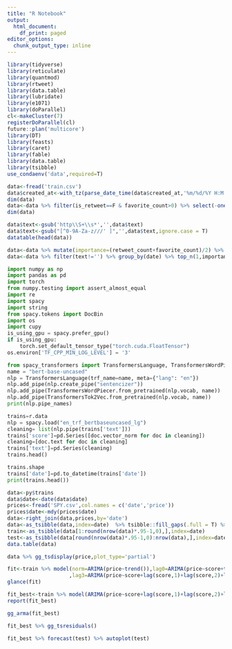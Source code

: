 ```yaml
---
title: "R Notebook"
output:
  html_document:
    df_print: paged
editor_options:
  chunk_output_type: inline
---
```



```R
library(tidyverse)
library(reticulate)
library(quantmod)
library(rtweet)
library(data.table)
library(lubridate)
library(e1071)
library(doParallel)
cl<-makeCluster(7)
registerDoParallel(cl)
future::plan('multicore')
library(DT)
library(feasts)
library(caret)
library(fable)
library(data.table)
library(tsibble)
use_condaenv('data',required=T)
```

```R
data<-fread('train.csv')
data$created_at<-with_tz(parse_date_time(data$created_at,'%m/%d/%Y H:M'),tzone='US/Central')
dim(data)
data<-data %>% filter(is_retweet==F & favorite_count>0) %>% select(-one_of('is_retweet')) %>% mutate(date=if_else(am(created_at),date(created_at),date(created_at+days(1)))) %>% select(-one_of('created_at'))
dim(data)
```
```R
data$text<-gsub('http\\S+\\s*','',data$text)
data$text<-gsub("[^0-9A-Za-z///' ]",'',data$text,ignore.case = T)
datatable(head(data))
```

```R
data<-data %>% mutate(importance=(retweet_count+favorite_count)/2) %>% select(text,date,importance)
data<-data %>% filter(text!='') %>% group_by(date) %>% top_n(1,importance) %>% select(-one_of('importance'))
```

```python
import numpy as np
import pandas as pd
import torch
from numpy.testing import assert_almost_equal
import re
import spacy
import string
from spacy.tokens import DocBin
import os
import cupy
is_using_gpu = spacy.prefer_gpu()
if is_using_gpu:
    torch.set_default_tensor_type("torch.cuda.FloatTensor")
os.environ['TF_CPP_MIN_LOG_LEVEL'] = '3' 
```

```python
from spacy_transformers import TransformersLanguage, TransformersWordPiecer, TransformersTok2Vec
name = "bert-base-uncased"
nlp = TransformersLanguage(trf_name=name, meta={"lang": "en"})
nlp.add_pipe(nlp.create_pipe("sentencizer"))
nlp.add_pipe(TransformersWordPiecer.from_pretrained(nlp.vocab, name))
nlp.add_pipe(TransformersTok2Vec.from_pretrained(nlp.vocab, name))
print(nlp.pipe_names) 
```

```python
trains=r.data
nlp = spacy.load("en_trf_bertbaseuncased_lg")
cleaning= list(nlp.pipe(trains['text']))
trains['score']=pd.Series([doc.vector_norm for doc in cleaning])
cleaning=[doc.text for doc in cleaning]
trains['text']=pd.Series(cleaning)
trains.head()
```

```python
trains.shape
trains['date']=pd.to_datetime(trains['date'])
print(trains.head())
```


```R
data<-py$trains
data$date<-date(data$date)
prices<-fread('SPY.csv',col.names = c('date','price'))
prices$date<-mdy(prices$date)
data<-right_join(data,prices,by='date')
data<-as_tsibble(data,index=date)  %>% tsibble::fill_gaps(.full = T) %>% fill(price,.direction='down') %>% fill(score,.direction = 'down') %>% filter(score>0)
train<-as_tsibble(data[1:round(nrow(data)*.95-1,0),],index=date)
test<-as_tsibble(data[round(nrow(data)*.95-1,0):nrow(data),],index=date)
data.table(data)
```

```R
data %>% gg_tsdisplay(price,plot_type='partial')
```



```R
fit<-train %>% model(norm=ARIMA(price~trend()),lag0=ARIMA(price~score+trend()),lag1=ARIMA(price~score+lag(score,1)+trend()),lag2=ARIMA(price~score+lag(score,1)+lag(score,2)+trend())
                    ,lag3=ARIMA(price~score+lag(score,1)+lag(score,2)+lag(score,4)+trend()),lag4=ARIMA(price~score+lag(score,1)+lag(score,2)+lag(score,4)+lag(score,6)+trend()),nn=NNETAR(price~score))
glance(fit)
```

```R
fit_best<-train %>% model(ARIMA(price~score+lag(score,1)+lag(score,2)+lag(score,4)+lag(score,6)+trend()))
report(fit_best)
```
```R
gg_arma(fit_best)
```

```R
fit_best %>% gg_tsresiduals()
```

```R
fit_best %>% forecast(test) %>% autoplot(test)
```